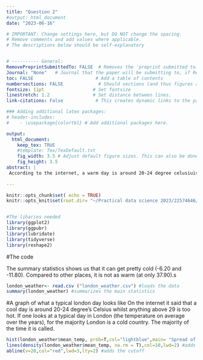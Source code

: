```yaml
---
title: "Question 2"
#output: html_document
date: "2023-06-16"

# IMPORTANT: Change settings here, but DO NOT change the spacing.
# Remove comments and add values where applicable.
# The descriptions below should be self-explanatory


# ---------- General:
RemovePreprintSubmittedTo: FALSE  # Removes the 'preprint submitted to...' at bottom of titlepage
Journal: "None"   # Journal that the paper will be submitting to, if RemovePreprintSubmittedTo is set to TRUE.
toc: FALSE                       # Add a table of contents
numbersections: FALSE             # Should sections (and thus figures and tables) be numbered?
fontsize: 11pt                  # Set fontsize
linestretch: 1.2                # Set distance between lines.
link-citations: False            # This creates dynamic links to the papers in reference list.

### Adding additional latex packages:
# header-includes:
#    - \usepackage{colortbl} # Add additional packages here.

output:
  html_document:
    keep_tex: TRUE
    #template: Tex/TexDefault.txt
    fig_width: 3.5 # Adjust default figure sizes. This can also be done in the chunks of the text.
    fig_height: 3.5
abstract: |
 According to the internet, a warm day is around 20-24 degree celusiuis. I use this to inform my judgement on whether England was cold or warm. In turns out that it is quite cold hitting temparatures as low as -11.80. An normal day in england is in fact not so warm as the histogram shows below.
 
---
```


```r
knitr::opts_chunk$set( echo = TRUE)
knitr::opts_knit$set(root.dir= "~/Practical data science 2023/22574646/data/London")


#The libaries needed
library(ggplot2)
library(ggpubr)
library(lubridate)
library(tidyverse)
library(reshape2)
```

#The code

The summary statistics shows us that it can get pretty cold (-6.20 and -11.80). Compared to other places, it is not as warm (at only 37.90).s


```r

london_weather<- read.csv ("london_weather.csv") #loads the data
summary(london_weather) #summarizes the main statistics 


```


#A graph of what a typical london day looks like 
On the internet it said that a cool day is around 20-24 degree's Celsius whilst anything above 29 is too hot. If one looks at a typical day in London (the temperature on average over the years), for the majority London is a cold country. The majority of the time it is called.



```r
hist(london_weather$mean_temp, prob=T,col="lightblue",main= "Spread of average tempatures over the years",ylab="Probabilities",xlab="A Typical London day") #calculates the histograms
lines(density(london_weather$mean_temp, na.rm = T),col=10,lwd=2) #adds the density function
abline(v=20,col="red",lwd=3,lty=2) #adds the cutoff

```

